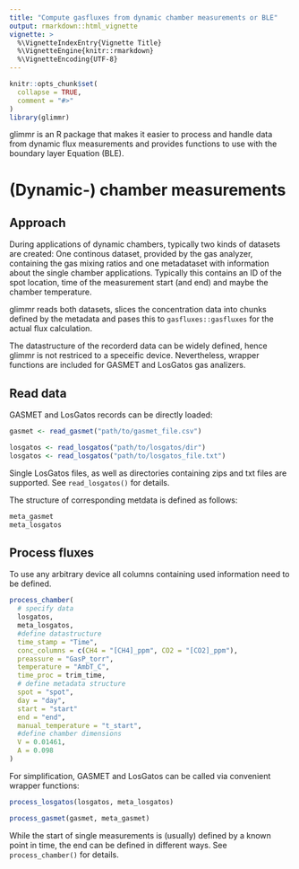 ```yaml
---
title: "Compute gasfluxes from dynamic chamber measurements or BLE"
output: rmarkdown::html_vignette
vignette: >
  %\VignetteIndexEntry{Vignette Title}
  %\VignetteEngine{knitr::rmarkdown}
  %\VignetteEncoding{UTF-8}
---
```


```r
knitr::opts_chunk$set(
  collapse = TRUE,
  comment = "#>"
)
library(glimmr)
```

glimmr is an R package that makes it easier to process and handle data from 
dynamic flux measurements and provides functions to use with the boundary layer 
Equation (BLE).

# (Dynamic-) chamber measurements
## Approach
During applications of dynamic chambers, typically two kinds of datasets are
created: One continous dataset, provided by the gas analyzer, containing the gas
mixing ratios and one
metadataset with information about the single chamber applications. Typically this 
contains an ID of the spot location, time of the measurement start (and end) and
maybe the chamber temperature.

glimmr reads both datasets, slices the concentration data into chunks defined by
the metadata and pases this to `gasfluxes::gasfluxes` for the actual flux 
calculation.

The datastructure of the recorderd data can be widely defined, hence glimmr is 
not restriced to a speceific device.
Nevertheless, wrapper functions are included for GASMET and LosGatos gas
analizers.

## Read data
GASMET and LosGatos records can be directly loaded:
```r
gasmet <- read_gasmet("path/to/gasmet_file.csv")

losgatos <- read_losgatos("path/to/losgatos/dir")
losgatos <- read_losgatos("path/to/losgatos_file.txt")
```
Single LosGatos files, as well as directories containing zips and txt files are
supported. See `read_losgatos()` for details.

The structure of corresponding metdata is defined as follows:
```r
meta_gasmet
meta_losgatos
```

## Process fluxes
To use any arbitrary device all columns containing used information need to be
defined.
```r
process_chamber(
  # specify data
  losgatos, 
  meta_losgatos,
  #define datastructure
  time_stamp = "Time", 
  conc_columns = c(CH4 = "[CH4]_ppm", CO2 = "[CO2]_ppm"), 
  preassure = "GasP_torr", 
  temperature = "AmbT_C", 
  time_proc = trim_time,
  # define metadata structure
  spot = "spot",
  day = "day",
  start = "start"
  end = "end",
  manual_temperature = "t_start",
  #define chamber dimensions
  V = 0.01461, 
  A = 0.098
)
```

For simplification, GASMET and LosGatos can be called via convenient
wrapper functions:

```r
process_losgatos(losgatos, meta_losgatos)

process_gasmet(gasmet, meta_gasmet)
```

While the start of single measurements is (usually) defined by a known point
in time, the end can be defined in different ways. See `process_chamber()` for 
details.
